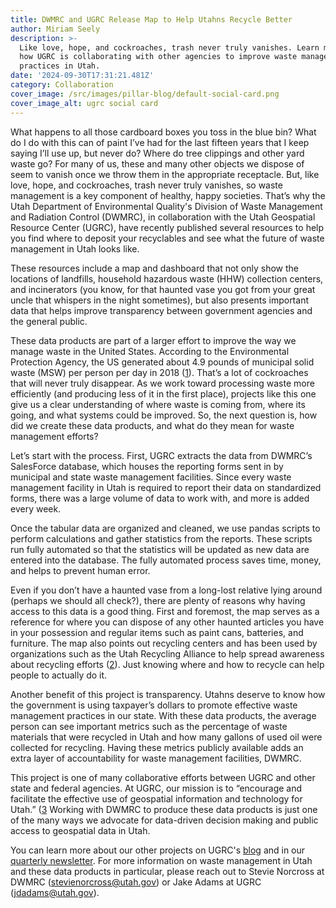 ```yaml
---
title: DWMRC and UGRC Release Map to Help Utahns Recycle Better
author: Miriam Seely
description: >-
  Like love, hope, and cockroaches, trash never truly vanishes. Learn more about
  how UGRC is collaborating with other agencies to improve waste management
  practices in Utah.
date: '2024-09-30T17:31:21.481Z'
category: Collaboration
cover_image: /src/images/pillar-blog/default-social-card.png
cover_image_alt: ugrc social card
---
```


What happens to all those cardboard boxes you toss in the blue bin? What do I do with this can of paint I’ve had for the last fifteen years that I keep saying I’ll use up, but never do? Where do tree clippings and other yard waste go? For many of us, these and many other objects we dispose of seem to vanish once we throw them in the appropriate receptacle. But, like love, hope, and cockroaches, trash never truly vanishes, so waste management is a key component of healthy, happy societies. That’s why the Utah Department of Environmental Quality's Division of Waste Management and Radiation Control (DWMRC), in collaboration with the Utah Geospatial Resource Center (UGRC), have recently published several resources to help you find where to deposit your recyclables and see what the future of waste management in Utah looks like.

These resources include a map and dashboard that not only show the locations of landfills, household hazardous waste (HHW) collection centers, and incinerators (you know, for that haunted vase you got from your great uncle that whispers in the night sometimes), but also presents important data that helps improve transparency between government agencies and the general public.

These data products are part of a larger effort to improve the way we manage waste in the United States. According to the Environmental Protection Agency, the US generated about 4.9 pounds of municipal solid waste (MSW) per person per day in 2018 ([1](https://www.epa.gov/facts-and-figures-about-materials-waste-and-recycling/national-overview-facts-and-figures-materials)). That’s a lot of cockroaches that will never truly disappear. As we work toward processing waste more efficiently (and producing less of it in the first place), projects like this one give us a clear understanding of where waste is coming from, where its going, and what systems could be improved. So, the next question is, how did we create these data products, and what do they mean for waste management efforts?

Let’s start with the process. First, UGRC extracts the data from DWMRC’s SalesForce database, which houses the reporting forms sent in by municipal and state waste management facilities. Since every waste management facility in Utah is required to report their data on standardized forms, there was a large volume of data to work with, and more is added every week. 

Once the tabular data are organized and cleaned, we use pandas scripts to perform calculations and gather statistics from the reports. These scripts run fully automated so that the statistics will be updated as new data are entered into the database. The fully automated process saves time, money, and helps to prevent human error.

Even if you don’t have a haunted vase from a long-lost relative lying around (perhaps we should all check?), there are plenty of reasons why having access to this data is a good thing. First and foremost, the map serves as a reference for where you can dispose of any other haunted articles you have in your possession and regular items such as paint cans, batteries, and furniture. The map also points out recycling centers and has been used by organizations such as the Utah Recycling Alliance to help spread awareness about recycling efforts ([2](https://www.utahrecyclingalliance.org/post/utah-s-new-recycling-data-initiative)). Just knowing where and how to recycle can help people to actually do it. 

Another benefit of this project is transparency. Utahns deserve to know how the government is using taxpayer’s dollars to promote effective waste management practices in our state. With these data products, the average person can see important metrics such as the percentage of waste materials that were recycled in Utah and how many gallons of used oil were collected for recycling. Having these metrics publicly available adds an extra layer of accountability for waste management facilities, DWMRC.

This project is one of many collaborative efforts between UGRC and other state and federal agencies. At UGRC, our mission is to “encourage and facilitate the effective use of geospatial information and technology for Utah.” ([3](/about/) Working with DWMRC to produce these data products is just one of the many ways we advocate for data-driven decision making and public access to geospatial data in Utah. 

You can learn more about our other projects on UGRC's [blog](https://gis.utah.gov/blog/) and in our [quarterly newsletter](https://cdn.forms-content.sg-form.com/61e82d28-f0d5-11ec-847c-a26809937a38). For more information on waste management in Utah and these data products in particular, please reach out to Stevie Norcross at DWMRC (stevienorcross@utah.gov) or Jake Adams at UGRC (jdadams@utah.gov).
	
